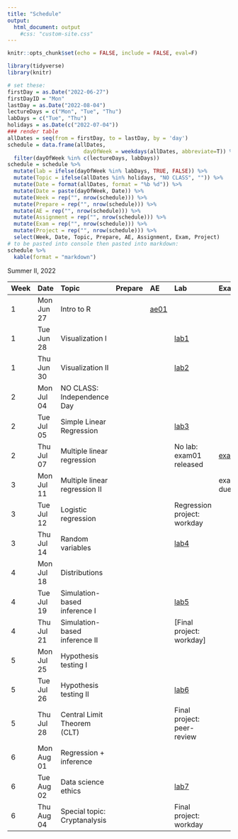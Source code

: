 ```yaml
---
title: "Schedule"
output:
  html_document: output
    #css: "custom-site.css"
---
```


```r
knitr::opts_chunk$set(echo = FALSE, include = FALSE, eval=F)
```

```r
library(tidyverse)
library(knitr)
```

```r
# set these:
firstDay = as.Date("2022-06-27")
firstDayID = "Mon"
lastDay = as.Date("2022-08-04")
lectureDays = c("Mon", "Tue", "Thu")
labDays = c("Tue", "Thu")
holidays = as.Date(c("2022-07-04"))
### render table
allDates = seq(from = firstDay, to = lastDay, by = 'day')
schedule = data.frame(allDates,
                        dayOfWeek = weekdays(allDates, abbreviate=T)) %>%
  filter(dayOfWeek %in% c(lectureDays, labDays))
schedule = schedule %>%
  mutate(lab = ifelse(dayOfWeek %in% labDays, TRUE, FALSE)) %>%
  mutate(Topic = ifelse(allDates %in% holidays, "NO CLASS", "")) %>%
  mutate(Date = format(allDates, format = "%b %d")) %>%
  mutate(Date = paste(dayOfWeek, Date)) %>%
  mutate(Week = rep("", nrow(schedule))) %>%
  mutate(Prepare = rep("", nrow(schedule))) %>%
  mutate(AE = rep("", nrow(schedule))) %>%
  mutate(Assignment = rep("", nrow(schedule))) %>%
  mutate(Exam = rep("", nrow(schedule))) %>%
  mutate(Project = rep("", nrow(schedule))) %>%
  select(Week, Date, Topic, Prepare, AE, Assignment, Exam, Project)
# to be pasted into console then pasted into markdown:
schedule %>%
  kable(format = "markdown")
```

Summer II, 2022

|Week |Date       |Topic    |Prepare |AE |Lab |Exam |Project |
|:----|:----------|:--------|:-------|:--|:----------|:----|:-------|
|   1  |Mon Jun 27 |  Intro to R       |        |[ae01](/static/static/appex/ae1.html)   |           |     |        |
|  1   |Tue Jun 28 |  Visualization I       |        | | [lab1]()             |     |        |
|  1   |Thu Jun 30 |  Visualization II       |        | | [lab2]()             |     |        |
|  2   |Mon Jul 04 |NO CLASS: Independence Day |        |   |           |     |        |
|  2   |Tue Jul 05 | Simple Linear Regression        |     | | [lab3]()            |     |        |
|  2   |Thu Jul 07 | Multiple linear regression        |        | | No lab: exam01 released           |  [exam01]()   |        |
|  3   |Mon Jul 11 | Multiple linear regression II       |        |   |           |  exam01 due   |        |
|  3   |Tue Jul 12 | Logistic regression         |        | |  Regression project: workday         |     |        |
|  3   |Thu Jul 14 | Random variables       |        | | [lab4]()              |     |        |
|  4   |Mon Jul 18 | Distributions         |        |   |           |     |        |
|  4   |Tue Jul 19 | Simulation-based inference I       |        |  | [lab5]()              |     |        |
|  4   |Thu Jul 21 | Simulation-based inference II         |        | | [Final project: workday]              |     |        |
|  5   |Mon Jul 25 | Hypothesis testing I        |        |   |           |     |        |
|  5   |Tue Jul 26 | Hypothesis testing II        |        | | [lab6]()              |     |        |
|  5   |Thu Jul 28 | Central Limit Theorem (CLT)       |        |  | Final project: peer-review             |     |        |
|  6   |Mon Aug 01 | Regression + inference        |        |   |           |     |        |
|  6   |Tue Aug 02 | Data science ethics        |        | | [lab7]()           |     |        |
|  6   |Thu Aug 04 | Special topic: Cryptanalysis       |        | | Final project: workday             |     |        |